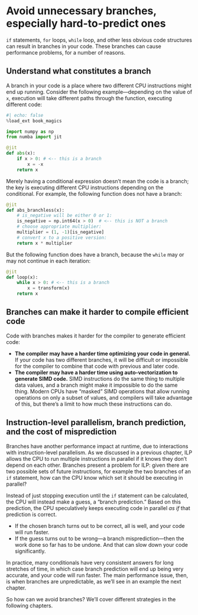 # Avoid unnecessary branches, especially hard-to-predict ones

`if` statements, `for` loops, `while` loop, and other less obvious code structures can result in branches in your code.
These branches can cause performance problems, for a number of reasons.

## Understand what constitutes a branch

A branch in your code is a place where two different CPU instructions might end up running.
Consider the following example—depending on the value of `x`, execution will take different paths through the function, executing different code:

```python
#| echo: false
%load_ext book_magics
```

```python
import numpy as np
from numba import jit

@jit
def abs(x):
    if x > 0: # <-- this is a branch
        x = -x
    return x
```

Merely having a conditional expression doesn't mean the code is a branch; the key is executing different CPU instructions depending on the conditional.
For example, the following function does not have a branch:

```python
@jit
def abs_branchless(x):
    # is_negative will be either 0 or 1:
    is_negative = np.int64(x > 0)  # <-- this is NOT a branch
    # choose appropriate multiplier:
    multiplier = (1, -1)[is_negative]
    # convert x to a positive version:
    return x * multiplier
```

But the following function does have a branch, because the `while` may or may not continue in each iteration:

```python
@jit
def loop(x):
    while x > 0: # <-- this is a branch
        x = transform(x)
    return x
```

## Branches can make it harder to compile efficient code

Code with branches makes it harder for the compiler to generate efficient code:

* **The compiler may have a harder time optimizing your code in general.**
  If your code has two different branches, it will be difficult or impossible for the compiler to combine that code with previous and later code.
* **The compiler may have a harder time using auto-vectorization to generate SIMD code.**
  SIMD instructions do the same thing to multiple data values, and a branch might make it impossible to do the same thing.
  Modern CPUs have "masked" SIMD operations that allow running operations on only a subset of values, and compilers will take advantage of this, but there's a limit to how much these instructions can do.

## Instruction-level parallelism, branch prediction, and the cost of misprediction

Branches have another performance impact at runtime, due to interactions with instruction-level parallelism.
As we discussed in a previous chapter, ILP allows the CPU to run multiple instructions in parallel if it knows they don't depend on each other.
Branches present a problem for ILP: given there are two possible sets of future instructions, for example the two branches of an `if` statement, how can the CPU know which set it should be executing in parallel?

Instead of just stopping execution until the `if` statement can be calculated, the CPU will instead make a guess, a "branch prediction."
Based on this prediction, the CPU speculatively keeps executing code in parallel _as if_ that prediction is correct.

* If the chosen branch turns out to be correct, all is well, and your code will run faster.
* If the guess turns out to be wrong—a branch misprediction—then the work done so far has to be undone.
  And that can slow down your code significantly.

In practice, many conditionals have very consistent answers for long stretches of time, in which case branch prediction will end up being very accurate, and your code will run faster.
The main performance issue, then, is when branches are unpredictable, as we'll see in an example the next chapter.

So how can we avoid branches?
We'll cover different strategies in the following chapters.
